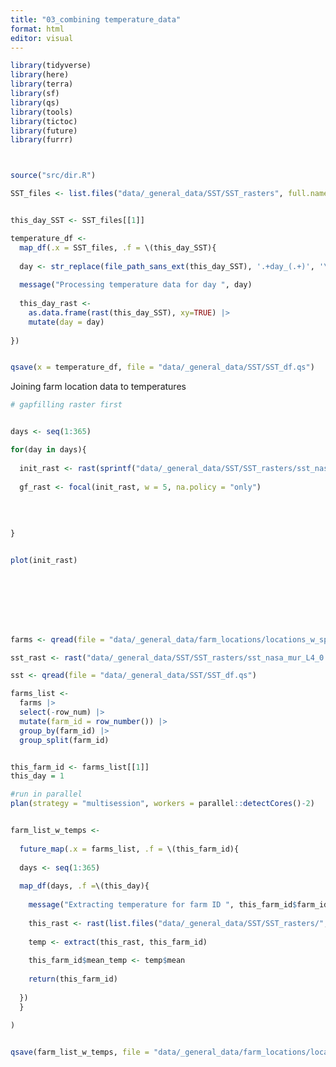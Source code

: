 ```yaml
---
title: "03_combining temperature_data"
format: html
editor: visual
---
```



```r

library(tidyverse)
library(here)
library(terra)
library(sf)
library(qs)
library(tools)
library(tictoc)
library(future)
library(furrr)



source("src/dir.R")


```


```r

SST_files <- list.files("data/_general_data/SST/SST_rasters", full.names = TRUE)


this_day_SST <- SST_files[[1]]

temperature_df <- 
  map_df(.x = SST_files, .f = \(this_day_SST){
  
  day <- str_replace(file_path_sans_ext(this_day_SST), '.+day_(.+)', '\\1')
  
  message("Processing temperature data for day ", day)
  
  this_day_rast <- 
    as.data.frame(rast(this_day_SST), xy=TRUE) |> 
    mutate(day = day)
  
})


qsave(x = temperature_df, file = "data/_general_data/SST/SST_df.qs")

```

Joining farm location data to temperatures


```r

# gapfilling raster first


days <- seq(1:365)

for(day in days){
  
  init_rast <- rast(sprintf("data/_general_data/SST/SST_rasters/sst_nasa_mur_L4_0.25_mean2010-2019_day_%s.tif", day))
  
  gf_rast <- focal(init_rast, w = 5, na.policy = "only")
  
  
  
  
}


plot(init_rast)








farms <- qread(file = "data/_general_data/farm_locations/locations_w_species_fao_area.qs")

sst_rast <- rast("data/_general_data/SST/SST_rasters/sst_nasa_mur_L4_0.25_mean2010-2019_day_1.tif")

sst <- qread(file = "data/_general_data/SST/SST_df.qs")

farms_list <- 
  farms |> 
  select(-row_num) |> 
  mutate(farm_id = row_number()) |> 
  group_by(farm_id) |> 
  group_split(farm_id)


this_farm_id <- farms_list[[1]]
this_day = 1

#run in parallel
plan(strategy = "multisession", workers = parallel::detectCores()-2)


farm_list_w_temps <- 
  
  future_map(.x = farms_list, .f = \(this_farm_id){
  
  days <- seq(1:365)
  
  map_df(days, .f =\(this_day){
    
    message("Extracting temperature for farm ID ", this_farm_id$farm_id, ", day ",this_day)
    
    this_rast <- rast(list.files("data/_general_data/SST/SST_rasters/", pattern = paste0("day_", this_day, ".tif"), full.names = TRUE))
    
    temp <- extract(this_rast, this_farm_id)
    
    this_farm_id$mean_temp <- temp$mean
    
    return(this_farm_id)
    
  })
  }

)
 

qsave(farm_list_w_temps, file = "data/_general_data/farm_locations/locations_w_temps.qs")


```

